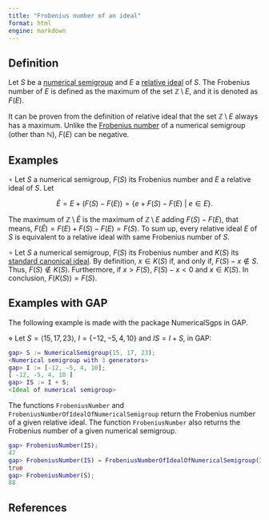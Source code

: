 ```yaml
---
title: "Frobenius number of an ideal"
format: html
engine: markdown
---
```


## Definition

Let $S$ be a [numerical semigroup](../Basic-concepts/Numerical-semigroup.qmd) and $E$ a [relative ideal](Relative-ideal.qmd) of $S$. The Frobenius number of $E$ is defined as the maximum of the set $\mathbb{Z} \setminus E$, and it is denoted as $F(E)$.

It can be proven from the definition of relative ideal that the set $\mathbb{Z} \setminus E$ always has a maximum. Unlike the [Frobenius number](../Basic-concepts/Frobenius-number.qmd) of a numerical semigroup (other than $\mathbb{N}$), $F(E)$ can be negative.

## Examples

$\circ$ Let $S$ a numerical semigroup, $F(S)$ its Frobenius number and $E$ a relative ideal of $S$. Let

$$
\tilde{E} = E + (F(S) - F(E)) = \{e + F(S) - F(E) ~ | ~ e \in E \}.
$$

The maximum of $\mathbb{Z} \setminus \tilde{E}$ is the maximum of $\mathbb{Z} \setminus E$ adding $F(S) - F(E)$, that means, $F(\tilde{E}) = F(E) + F(S) - F(E) = F(S)$. To sum up, every relative ideal $E$ of $S$ is equivalent to a relative ideal with same Frobenius number of $S$.

$\circ$ Let $S$ a numerical semigroup, $F(S)$ its Frobenius number and $K(S)$ its [standard canonical ideal](Standard-canonical-ideal.qmd). By definition, $x \in K(S)$ if, and only if, $F(S) - x \not \in S$. Thus, $F(S) \not \in K(S)$. Furthermore, if $x > F(S)$, $F(S) - x < 0$ and $x \in K(S)$. In conclusion, $F(K(S)) = F(S)$.

## Examples with GAP

The following example is made with the package NumericalSgps in GAP.

$\diamond$ Let $S = \langle 15, 17, 23 \rangle$, $I = \{-12, -5, 4, 10\}$ and $IS = I + S$, in GAP:

``` gap
gap> S := NumericalSemigroup(15, 17, 23);
<Numerical semigroup with 3 generators>
gap> I := [-12, -5, 4, 10];
[ -12, -5, 4, 10 ]
gap> IS := I + S;
<Ideal of numerical semigroup>
```

The functions `FrobeniusNumber` and `FrobeniusNumberOfIdealOfNumericalSemigroup` return the Frobenius number of a given relative ideal. The function `FrobeniusNumber` also returns the Frobenius number of a given numerical semigroup.

``` gap
gap> FrobeniusNumber(IS);
47
gap> FrobeniusNumber(IS) = FrobeniusNumberOfIdealOfNumericalSemigroup(IS);
true
gap> FrobeniusNumber(S);
88
```

## References
